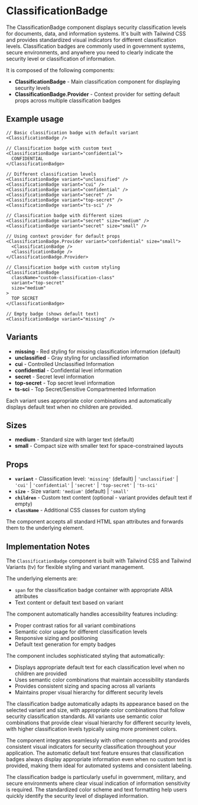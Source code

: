 

<Meta of={ClassificationBadgeStories} />

# ClassificationBadge
The ClassificationBadge component displays security classification levels for documents, data, and information systems. It's built with Tailwind CSS and provides standardized visual indicators for different classification levels. Classification badges are commonly used in government systems, secure environments, and anywhere you need to clearly indicate the security level or classification of information.

It is composed of the following components:
- **ClassificationBadge** - Main classification component for displaying security levels
- **ClassificationBadge.Provider** - Context provider for setting default props across multiple classification badges

## Example usage
```tsx
// Basic classification badge with default variant
<ClassificationBadge />

// Classification badge with custom text
<ClassificationBadge variant="confidential">
  CONFIDENTIAL
</ClassificationBadge>

// Different classification levels
<ClassificationBadge variant="unclassified" />
<ClassificationBadge variant="cui" />
<ClassificationBadge variant="confidential" />
<ClassificationBadge variant="secret" />
<ClassificationBadge variant="top-secret" />
<ClassificationBadge variant="ts-sci" />

// Classification badge with different sizes
<ClassificationBadge variant="secret" size="medium" />
<ClassificationBadge variant="secret" size="small" />

// Using context provider for default props
<ClassificationBadge.Provider variant="confidential" size="small">
  <ClassificationBadge />
  <ClassificationBadge />
</ClassificationBadge.Provider>

// Classification badge with custom styling
<ClassificationBadge
  className="custom-classification-class"
  variant="top-secret"
  size="medium"
>
  TOP SECRET
</ClassificationBadge>

// Empty badge (shows default text)
<ClassificationBadge variant="missing" />
```

## Variants

* **missing** - Red styling for missing classification information (default)
* **unclassified** - Gray styling for unclassified information
* **cui** - Controlled Unclassified Information
* **confidential** - Confidential level information
* **secret** - Secret level information
* **top-secret** - Top secret level information
* **ts-sci** - Top Secret/Sensitive Compartmented Information

Each variant uses appropriate color combinations and automatically displays default text when no children are provided.

## Sizes

* **medium** - Standard size with larger text (default)
* **small** - Compact size with smaller text for space-constrained layouts

<Canvas of={ClassificationBadgeStories.Default} />

## Props

* **`variant`** - Classification level: `'missing'` (default) | `'unclassified'` | `'cui'` | `'confidential'` | `'secret'` | `'top-secret'` |  `'ts-sci'`
* **`size`** - Size variant: `'medium'` (default) | `'small'`
* **`children`** - Custom text content (optional - variant provides default text if empty)
* **`className`** - Additional CSS classes for custom styling

The component accepts all standard HTML span attributes and forwards them to the underlying element.

## Implementation Notes
The `ClassificationBadge` component is built with Tailwind CSS and Tailwind Variants (tv) for flexible styling and variant management.

The underlying elements are:
- `span` for the classification badge container with appropriate ARIA attributes
- Text content or default text based on variant

The component automatically handles accessibility features including:
- Proper contrast ratios for all variant combinations
- Semantic color usage for different classification levels
- Responsive sizing and positioning
- Default text generation for empty badges

The component includes sophisticated styling that automatically:
- Displays appropriate default text for each classification level when no children are provided
- Uses semantic color combinations that maintain accessibility standards
- Provides consistent sizing and spacing across all variants
- Maintains proper visual hierarchy for different security levels

The classification badge automatically adapts its appearance based on the selected variant and size, with appropriate color combinations that follow security classification standards. All variants use semantic color combinations that provide clear visual hierarchy for different security levels, with higher classification levels typically using more prominent colors.

The component integrates seamlessly with other components and provides consistent visual indicators for security classification throughout your application. The automatic default text feature ensures that classification badges always display appropriate information even when no custom text is provided, making them ideal for automated systems and consistent labeling.

The classification badge is particularly useful in government, military, and secure environments where clear visual indication of information sensitivity is required. The standardized color scheme and text formatting help users quickly identify the security level of displayed information.
